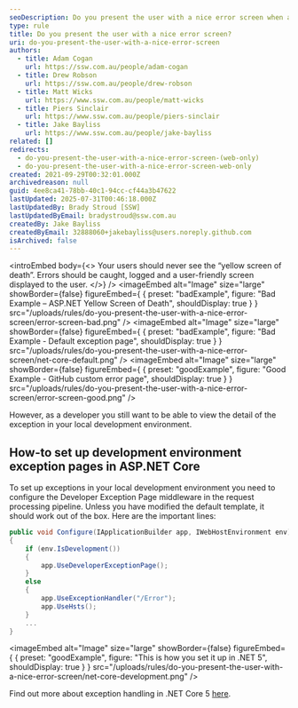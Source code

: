 ```yaml
---
seoDescription: Do you present the user with a nice error screen when an unexpected situation occurs on your ASP.NET Core application?
type: rule
title: Do you present the user with a nice error screen?
uri: do-you-present-the-user-with-a-nice-error-screen
authors:
  - title: Adam Cogan
    url: https://ssw.com.au/people/adam-cogan
  - title: Drew Robson
    url: https://ssw.com.au/people/drew-robson
  - title: Matt Wicks
    url: https://www.ssw.com.au/people/matt-wicks
  - title: Piers Sinclair
    url: https://www.ssw.com.au/people/piers-sinclair
  - title: Jake Bayliss
    url: https://www.ssw.com.au/people/jake-bayliss
related: []
redirects:
  - do-you-present-the-user-with-a-nice-error-screen-(web-only)
  - do-you-present-the-user-with-a-nice-error-screen-web-only
created: 2021-09-29T00:32:01.000Z
archivedreason: null
guid: 4ee8ca41-78bb-40c1-94cc-cf44a3b47622
lastUpdated: 2025-07-31T00:46:18.000Z
lastUpdatedBy: Brady Stroud [SSW]
lastUpdatedByEmail: bradystroud@ssw.com.au
createdBy: Jake Bayliss
createdByEmail: 32888060+jakebayliss@users.noreply.github.com
isArchived: false
---
```


<introEmbed
  body={<>
Your users should never see the “yellow screen of death”. Errors should be caught, logged and a user-friendly screen displayed to the user.
  </>}
/>
<imageEmbed
  alt="Image"
  size="large"
  showBorder={false}
  figureEmbed={ {
    preset: "badExample",
    figure: "Bad Example – ASP.NET Yellow Screen of Death",
    shouldDisplay: true
  } }
  src="/uploads/rules/do-you-present-the-user-with-a-nice-error-screen/error-screen-bad.png"
/>
<imageEmbed
  alt="Image"
  size="large"
  showBorder={false}
  figureEmbed={ {
    preset: "badExample",
    figure: "Bad Example - Default exception page",
    shouldDisplay: true
  } }
  src="/uploads/rules/do-you-present-the-user-with-a-nice-error-screen/net-core-default.png"
/>
<imageEmbed
  alt="Image"
  size="large"
  showBorder={false}
  figureEmbed={ {
    preset: "goodExample",
    figure: "Good Example - GitHub custom error page",
    shouldDisplay: true
  } }
  src="/uploads/rules/do-you-present-the-user-with-a-nice-error-screen/error-screen-good.png"
/>

However, as a developer you still want to be able to view the detail of the exception in your local development environment.

## How-to set up development environment exception pages in ASP.NET Core

To set up exceptions in your local development environment you need to configure the Developer Exception Page middleware in the request processing pipeline.
Unless you have modified the default template, it should work out of the box. Here are the important lines:

```cs
public void Configure(IApplicationBuilder app, IWebHostEnvironment env)
{
    if (env.IsDevelopment())
    {
        app.UseDeveloperExceptionPage();
    }
    else
    {
        app.UseExceptionHandler("/Error");
        app.UseHsts();
    }
    ...
}
```
<imageEmbed
  alt="Image"
  size="large"
  showBorder={false}
  figureEmbed={ {
    preset: "goodExample",
    figure: "This is how you set it up in .NET 5",
    shouldDisplay: true
  } }
  src="/uploads/rules/do-you-present-the-user-with-a-nice-error-screen/net-core-development.png"
/>

Find out more about exception handling in .NET Core 5 [here](https://docs.microsoft.com/en-us/aspnet/core/fundamentals/error-handling?view=aspnetcore-5.0&WT.mc_id=DT-MVP-33518).
